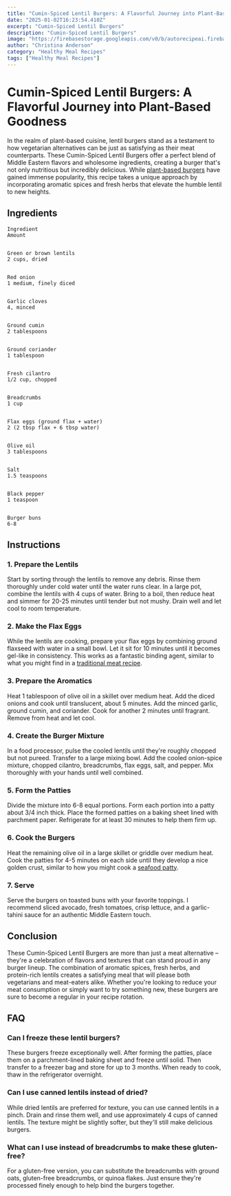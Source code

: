 ```yaml
---
title: "Cumin-Spiced Lentil Burgers: A Flavorful Journey into Plant-Based Goodness"
date: "2025-01-02T16:23:54.410Z"
excerpt: "Cumin-Spiced Lentil Burgers"
description: "Cumin-Spiced Lentil Burgers"
image: "https://firebasestorage.googleapis.com/v0/b/autorecipeai.firebasestorage.app/o/generated-images%2F1735835031918-dln0x4cxh8.jpg?alt=media&token=dce32ef3-3f8d-42a4-a078-83968e956e59"
author: "Christina Anderson"
category: "Healthy Meal Recipes"
tags: ["Healthy Meal Recipes"]
---
```


# Cumin-Spiced Lentil Burgers: A Flavorful Journey into Plant-Based Goodness



In the realm of plant-based cuisine, lentil burgers stand as a testament to how vegetarian alternatives can be just as satisfying as their meat counterparts. These Cumin-Spiced Lentil Burgers offer a perfect blend of Middle Eastern flavors and wholesome ingredients, creating a burger that's not only nutritious but incredibly delicious. While [plant-based burgers](https://healtystack.com/plant-based-burgers/) have gained immense popularity, this recipe takes a unique approach by incorporating aromatic spices and fresh herbs that elevate the humble lentil to new heights.


## Ingredients




    Ingredient
    Amount


    Green or brown lentils
    2 cups, dried


    Red onion
    1 medium, finely diced


    Garlic cloves
    4, minced


    Ground cumin
    2 tablespoons


    Ground coriander
    1 tablespoon


    Fresh cilantro
    1/2 cup, chopped


    Breadcrumbs
    1 cup


    Flax eggs (ground flax + water)
    2 (2 tbsp flax + 6 tbsp water)


    Olive oil
    3 tablespoons


    Salt
    1.5 teaspoons


    Black pepper
    1 teaspoon


    Burger buns
    6-8





## Instructions


### 1. Prepare the Lentils


Start by sorting through the lentils to remove any debris. Rinse them thoroughly under cold water until the water runs clear. In a large pot, combine the lentils with 4 cups of water. Bring to a boil, then reduce heat and simmer for 20-25 minutes until tender but not mushy. Drain well and let cool to room temperature.


### 2. Make the Flax Eggs


While the lentils are cooking, prepare your flax eggs by combining ground flaxseed with water in a small bowl. Let it sit for 10 minutes until it becomes gel-like in consistency. This works as a fantastic binding agent, similar to what you might find in a [traditional meat recipe](https://healtystack.com/slow-cooked-coffee-beef-roast/).


### 3. Prepare the Aromatics


Heat 1 tablespoon of olive oil in a skillet over medium heat. Add the diced onions and cook until translucent, about 5 minutes. Add the minced garlic, ground cumin, and coriander. Cook for another 2 minutes until fragrant. Remove from heat and let cool.


### 4. Create the Burger Mixture


In a food processor, pulse the cooled lentils until they're roughly chopped but not pureed. Transfer to a large mixing bowl. Add the cooled onion-spice mixture, chopped cilantro, breadcrumbs, flax eggs, salt, and pepper. Mix thoroughly with your hands until well combined.


### 5. Form the Patties


Divide the mixture into 6-8 equal portions. Form each portion into a patty about 3/4 inch thick. Place the formed patties on a baking sheet lined with parchment paper. Refrigerate for at least 30 minutes to help them firm up.


### 6. Cook the Burgers


Heat the remaining olive oil in a large skillet or griddle over medium heat. Cook the patties for 4-5 minutes on each side until they develop a nice golden crust, similar to how you might cook a [seafood patty](https://healtystack.com/south-seas-mango-halibut/).


### 7. Serve


Serve the burgers on toasted buns with your favorite toppings. I recommend sliced avocado, fresh tomatoes, crisp lettuce, and a garlic-tahini sauce for an authentic Middle Eastern touch.


## Conclusion


These Cumin-Spiced Lentil Burgers are more than just a meat alternative – they're a celebration of flavors and textures that can stand proud in any burger lineup. The combination of aromatic spices, fresh herbs, and protein-rich lentils creates a satisfying meal that will please both vegetarians and meat-eaters alike. Whether you're looking to reduce your meat consumption or simply want to try something new, these burgers are sure to become a regular in your recipe rotation.


## FAQ


### Can I freeze these lentil burgers?


These burgers freeze exceptionally well. After forming the patties, place them on a parchment-lined baking sheet and freeze until solid. Then transfer to a freezer bag and store for up to 3 months. When ready to cook, thaw in the refrigerator overnight.


### Can I use canned lentils instead of dried?


While dried lentils are preferred for texture, you can use canned lentils in a pinch. Drain and rinse them well, and use approximately 4 cups of canned lentils. The texture might be slightly softer, but they'll still make delicious burgers.


### What can I use instead of breadcrumbs to make these gluten-free?


For a gluten-free version, you can substitute the breadcrumbs with ground oats, gluten-free breadcrumbs, or quinoa flakes. Just ensure they're processed finely enough to help bind the burgers together.
